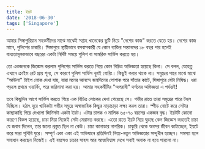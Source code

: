 ```yaml
---
title: ইয়ট
date: '2018-06-30'
tags: ['Singapore']
---
```



আমার সিঙ্গাপুরিয়ান সহকর্মীদের মাঝে মাঝেই সপ্তাহ খানেকের ছুটি নিয়ে "দেশের কাজ" করতে যেতে হয়। দেশের কাজ মানে, পুলিশের চাকরি। সিঙ্গাপুরে স্থায়ীভাবে বসবাসকারী যে কোন ব্যক্তির সন্তানদের ১৮ বছর পার হলেই বাধ্যতামূলকভাবে বছরের একটা নির্দিষ্ট সময়ে পুলিশ বা সামরিক সার্ভিস করতে হয়।

 

তো একজনকে জিজ্ঞেস করলাম পুলিশের সার্ভিস করতে গিয়ে কোন বিচিত্র অভিজ্ঞতা হয়েছে কিনা। সে বলল, যেহেতু এখানে ক্রাইম রেট প্রায় শূন্য, সে কারণে পুলিশ সার্ভিস খুবই বোরিং। কিছুই করার থাকে না। সমুদ্রের পারে মাঝে মাঝে "আউলা" টাইপ লোক দেখা যায়, যারা মনের আনন্দে জন্মদিনের পোশাক পরে সাঁতার কাটে, সিঙ্গাপুরে যেটা নিষিদ্ধ। ধরা পড়লে প্রথমে ওয়ার্নিং, পরে জরিমানা করা হয়। আমার সহকর্মীটির "অপরাধী" দর্শনের অভিজ্ঞতা এ পর্যন্তই!

 

তবে কিছুদিন আগে সার্ভিস করতে গিয়ে এক বিচিত্র লোকের দেখা পেয়েছে সে। গভীর রাতে তারা সমুদ্রের পারে টহল দিচ্ছিল। হঠাৎ দূরে খানিকটা গভীর সমুদ্রে অস্বাভাবিক কিছুর নাড়াচাড়া লক্ষ্য করল তারা। স্পীড বোটে করে সেটার কাছাকাছি গিয়ে দেখলো জিনিসটা একটা ইয়ট। এটার চালক ও মালিক ৬৫-৭০ বয়সের একজন বৃদ্ধ। ইয়টটি কোনো কারণে বিকল হয়েছে, চাচা মিয়া নিজেই সেটা মেরামত করছে। এতো রাতে ইয়ট নিয়ে ঘুরছে কেন জিজ্ঞেস করতেই চাচা যে জবাব দিলেন, তার জন্যে প্রস্তুত ছিল না কেউ। চাচা কানাডার নাগরিক। চাকুরি থেকে অবসর জীবন কাটাচ্ছেন, ইয়টে করে সারা পৃথিবি ঘুরে। সম্পূর্ণ একা একা এই অভিযানে প্রতিদিনই নিত্য-নতুন অভিজ্ঞতার সম্মুখীন হচ্ছেন। সমস্যা হলে সমাধান করছেন নিজেই। এই বয়সেও চাচার সাহস আর আত্মবিশ্বাস দেখে সবাই অবাক না হয়ে পারলো না।
